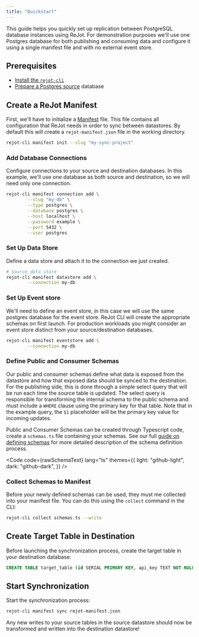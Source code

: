 ```yaml
---
title: "Quickstart"
---
```



This guide helps you quickly set up replication between PostgreSQL database instances using ReJot.
For demonstration purposes we'll use one Postgres database for both publishing and consuming data
and configure it using a single manifest file and with no external event store.

## Prerequisites

- [Install the `rejot-cli`](/docs/start/install)
- [Prepare a Postgres source](/docs/guides/setup-postgres) database

## Create a ReJot Manifest

First, we'll have to initialize a [Manifest](/docs/spec/manifest) file. This file contains all
configuration that ReJot needs in order to sync between datastores. By default this will create a
`rejot-manifest.json` file in the working directory.

```bash
rejot-cli manifest init --slug "my-sync-project"
```

### Add Database Connections

Configure connections to your source and destination databases. In this example, we'll use one
database as both source and destination, so we will need only one connection.

```bash
rejot-cli manifest connection add \
        --slug "my-db" \
        --type postgres \
        --database postgres \
        --host localhost \
        --password example \
        --port 5432 \
        --user postgres
```

### Set Up Data Store

Define a data store and attach it to the connection we just created.

```bash
# Source data store
rejot-cli manifest datastore add \
        --connection my-db
```

### Set Up Event store

We'll need to define an event store, in this case we will use the same postgres database for the
event store. ReJot CLI will create the appropriate schemas on first launch. For production workloads
you might consider an event store distinct from your source/destination databases.

```bash
rejot-cli manifest eventstore add \
        --connection my-db
```

### Define Public and Consumer Schemas

Our public and consumer schemas define what data is exposed from the datastore and how that exposed
data should be synced to the destination. For the publishing side, this is done through a simple
select query that will be run each time the source table is updated. The select query is responsible
for transforming the internal schema to the public schema and must include a `WHERE` clause using
the primary key for that table. Note that in the example query, the `$1` placeholder will be the
primary key value for incoming updates.

Public and Consumer Schemas can be created through Typescript code, create a `schemas.ts` file
containing your schemas. See our full [guide on defining schemas](/docs/guides/defining-schemas) for
more detailed description of the schema definition process.

<Code
  code={rawSchemaText}
  lang="ts"
  themes={{
    light: "github-light",
    dark: "github-dark",
  }}
/>

### Collect Schemas to Manifest

Before your newly defined schemas can be used, they must me collected into your manifest file. You
can do this using the `collect` command in the CLI:

```bash
rejot-cli collect schemas.ts --write
```

## Create Target Table in Destination

Before launching the synchronization process, create the target table in your destination database:

```sql
CREATE TABLE target_table (id SERIAL PRIMARY KEY, api_key TEXT NOT NULL);
```

## Start Synchronization

Start the synchronization process:

```bash
rejot-cli manifest sync rejot-manifest.json
```

Any new writes to your source tables in the source datastore should now be transformed and written
into the destination datastore!
